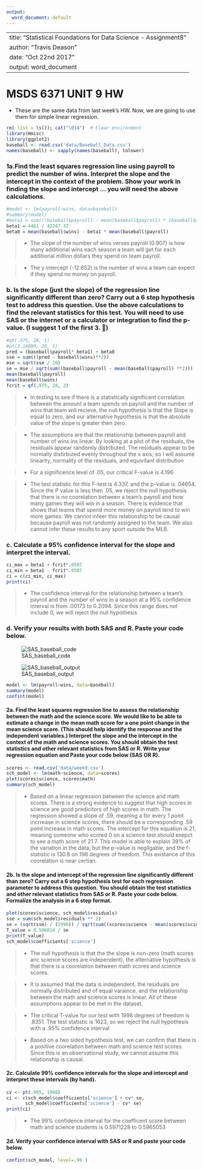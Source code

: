 ```yaml
---
output:
  word_document: default
---
```

--
title: "Statistical Foundations for Data Science - Assignment8 "
author: "Travis Deason"
date: "Oct 22nd 2017"
output:  word_document
---

# MSDS 6371 UNIT 9 HW
* These are the same data from last week’s HW.  Now, we are going to use them for simple linear regression.

```r
rm( list = ls()); cat("\014")  # Clear environment
library(Hmisc)
library(ggplot2)
baseball <- read.csv('data/Baseball_Data.csv')
names(baseball) <- sapply(names(baseball), tolower)
```
 
### 1a.Find the least squares regression line using payroll to predict the number of wins. Interpret the slope and the intercept in the context of the problem. Show your work in finding the slope and intercept … you will need the above calculations.

```r
#model <- lm(payroll~wins, data=baseball)
#summary(model)
#beta1 = sum(((baseball$payroll) - mean(baseball$payroll) * (baseball$wins) - mean(baseball$wins))) /  sum(baseball$payroll - mean(baseball$payroll) ** 2)
beta1 = 4461 / 42247.37
beta0 = mean(baseball$wins) - beta1 * mean(baseball$payroll)
```

>* The slope of the number of wins verses payroll (0.907) is how many additional wins each season a team will get for each additional million dollars they spend on team payroll.

>* The y intercept (-12.652) is the number of wins a team can expect if they spend no money on payroll.


### b. Is the slope (just the slope) of the regression line significantly different than zero? Carry out a 6 step hypothesis test to address this question.  Use the above calculations to find the relevant statistics for this test.  You will need to use SAS or the internet or a calculator or integration to find the p-value. (I suggest 1 of the first 3. )

```r
#qt(.975, 28, 1)
#pt(3.14889, 28, 1)
pred = (baseball$payroll* beta1) + beta0
sse = sum(((pred - baseball$wins)**2))
mse = sqrt(sse / 28)
se = mse / sqrt(sum((baseball$payroll - mean(baseball$payroll) **2)))
mean(baseball$payroll)
mean(baseball$wins)
fcrit = qf(.975, 28, 2)
```

>* In testing to see if there is a statistically significent correlation between the amount a team spends on payroll and the number of wins that team will recieve, the null hypothesis is that the Slope is equal to zero, and our alternative hypothesis is that the absolute value of the slope is greater then zero.

>* The assumptions are that the relationship between payroll and number of wins ins linear.  By looking at a plot of the residuals, the residuals appear randomly distributed.  The residuals appear to be normally distirbuted evenly throughout the x axis; so I will assume linearity, normality of the residuals, and equivilant distribution

>* For a significence level of .05, our critical F-value is 4.196

>*  The test statistic for this F-test is 4.337, and the p-value is .04654.  Since the P value is less then .05, we reject the null hypothesis that there is no coorelation between a team's payroll and how many games they will win in a season.  There is evidence that shows that teams that spend more money on payroll tend to win more games.  We cannot infeer this relationship to be causal because payroll was not randomly assigned to the team.  We also cannot infer these results to any sport outside the MLB.

### c. Calculate a 95% confidence interval for the slope and interpret the interval.

```r
ci_max = beta1 + fcrit*.0507
ci_min = beta1 - fcrit*.0507
ci = c(ci_min, ci_max)
print(ci)
```

>* The confidence interval for the relationship between a team's payroll  and the number of wins in a season at a 95% confidence interval is from .00173 to 0.2094.  Since this range does not include 0, we will reject the null hypothesis


### d. Verify your results with both SAS and R.  Paste your code below. 

![SAS_baseball_code](images/6371_9_1.png)

![SAS_baseball_output](images/6371_9_2.png)
```r
model <- lm(payroll~wins, data=baseball)
summary(model)
confint(model)
```



#### 2a. Find the least squares regression line to assess the relationship between the math and the science score.  We would like to be able to estimate a change in the mean math score for a one point change in the mean science score.  (This should help identify the response and the independent variables.) Interpret the slope and the intercept in the context of the math and science scores.   You should obtain the test statistics and other relevant statistics from SAS or R.  Write your regression equation and Paste your code below (SAS OR R).  

```r
scores <- read.csv('data/week9.csv')
sch_model <- lm(math~science, data=scores)
plot(scores$science, scores$math)
summary(sch_model)
```

>* Based on a linear regression between the science and math scores.  There is a strong evidence to suggest that high scores in science are good predicitors of high scores in math.  The regression showed a slope of .59, meaning a for every 1 point incrrease in science scores, there should be a corresponding .59 point increase in math scores.  The intercept for this equation is 21, meaning someone who scored 0 on a science test should exepct to see a math score of 21.7.  This model is able to explain 39% of the variation in the data, but the p-value is negligable, and the f-statistic is 130.8 on 198 degrees of freedom.  This existance of this coorelation is near certian.


#### 2b. Is the slope and intercept of the regression line significantly different than zero? Carry out a 6 step hypothesis test for each regression parameter to address this question.  You should obtain the test statistics and other relevant statistics from SAS or R.  Paste your code below.  Formalize the analysis in a 6 step format.

```r
plot(scores$science, sch_model$residuals)
sse = sum(sch_model$residuals ** 2)
se = (sqrt(sse) / (1998)) / sqrt(sum((scores$science - mean(scores$science))**2))
T_value = 0.596814 / se
print(T_value)
sch_model$coefficients['science']
```

>* The null hypothesis is that the the slope is non-zero (math scores anc science scores are independent), the alternative hypothesis is that there is a coorelation between math scores and science scores.

>* It is assumed that the data is independent, the residuals are normally distributed and of equal varaince, and the relationship between the math and science scores is linear.  All of these assumptions appear to be met in the dataset.

>* The critical T-value for our test with 1998 degrees of freedom is .8351.  The test statistic is 1623, so we reject the null hypothesis with a .95% confidence interval

>* Based on a two sided hypothesis test, we can confirm that there is a positive coorelation between math and science test scores.  Since this is an observational study, we cannot assume this relationship is causal.

#### 2c. Calculate 99% confidence intervals for the slope and intercept and interpret these intervals (by hand).

```r
cv <- pt(.995, 1998)
ci <- c(sch_model$coefficients['science'] + cv* se,
       sch_model$coefficients['science'] - cv* se)
print(ci)
```

>* The 99% confidence interval for the coefficent score between math and science students is 0.5971228 to 0.5965053

#### 2d. Verify your confidence interval with SAS or R and paste your code below.  

```r
confint(sch_model, level=.99 )
```



